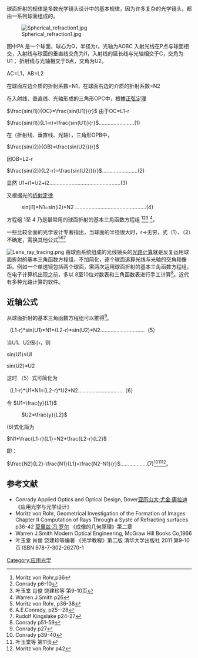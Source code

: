 
球面折射的规律是多数光学镜头设计中的基本规律，因为许多复杂的光学镜头，都由一系列球面组成的。

[[File:Spherical_refraction1.jpg|thumb]]

图中PA 是一个球面，球心为O，半径为r。光轴为AOBC
入射光线在P点与球面相交，入射线与球面的垂直线交角为i1，入射线的延长线与光轴相交于C，交角为U1；
折射线与光轴相交于B点，交角为U2。

AC=L1，AB=L2

在球面左边介质的折射系数=N1，在球面右边的介质的折射系数=N2

在入射线、垂直线、光轴形成的三角形OPC中，根據[[正弦定理|正弦定理]]

<math>\frac{sin(i1)}{OC}=\frac{sin(U1)}{r}</math>
由于OC=L1-r

<math>\frac{sin(i1)}{L1-r}=\frac{sin(U1)}{r}</math>……………………(1)

在（折射线、垂直线、光轴），三角形OPB中，

<math>\frac{sin(i2)}{OB}=\frac{sin(U2)}{r}</math>

因OB=L2-r

<math>\frac{sin(i2)}{L2-r}=\frac{sin(U2)}{r}</math>……………………(2)

显然  U1+i1=U2+i2…………………………………………(3)

又根据光的[[折射定律|折射定律]]
    
:sin(i1)*N1=sin(i2)*N2 …………………………………………(4)

方程组 1至 4 乃是最常用的球面折射的基本三角函数方程组 <ref name=mr>Moritz von Rohr,p36</ref><ref name="Con"> Conrady p6-10</ref><ref name=ye> 叶玉堂 肖俊 饶建珍等 第9-10页 </ref> <ref name=ws>Warren  J.Smith  p26</ref>。

一些比较全面的光学设计专著指出，当球面的半径很大时，r→无穷，式（1）、（2）不确定，需换其他公式<ref name=rohr37>Moritz von Rohr, p36-38</ref><ref name=conr>A.E.Conrady, p25--28</ref><ref name=kingslake>Rudolf Kingslake p24-27</ref>

[[File:Lens_ray_tracing.png|thumb]]
由球面系统组成的光线镜头的[[光路计算|光路计算]]就是反复运用球面折射的基本三角函数方程组，不加简化，逐个球面追算光线与光轴的交角和像距。例如一个单透镜包括两个球面，需两次运用球面折射的基本三角函数方程组。在电子计算机出现之前，多以 8至10位对数表和三角函数表进行手工计算<ref name="c">Conrady p51-59</ref>。近代有多种光路计算的软件。

{{Wikibooks|Maple/光的球面折射|光的球面折射的光路计算}}

==近轴公式==
从球面折射的基本三角函数方程组可以推得<ref name="Conr">Conrady p27</ref>。

（L1-r)*sin(U1)*N1=(L2-r)*sin(U2)*N2…………………………（5）

当U1、U2很小，则

sin(U1)≈Ul

sin(U2)≈U2


这时 （5）式可简化为

（L1-r)*U1*N1=(L2-r)*U2*N2…………………………（6）

令  <math>U1=\frac{y}{L1}</math>  

:  <math>U2=\frac{y}{L2}</math>

(6)式化简为

<math>N1*\frac{L1-r}{L1}=N2*\frac{L2-r}{L2}</math>

即：

<math>\frac{N2}{L2}-\frac{N1}{L1}=\frac{N2-N1}{r}</math>………………(7)<ref name="con">Conrady p39-40</ref><ref name=y2> 叶玉堂等 第11页</ref><ref name=rohr>Moritz von Rohr p42</ref>。

==参考文献==
<references/>
*Conrady  Applied Optics and Optical Design, Dover[[亚历山大·尤金·康拉迪|亚历山大·尤金·康拉迪]]《应用光学与光学设计》
*Moritz von Rohr, Geometrical Investigation of the Formation of Images Chapter II Computation of Rays Through a Syste of Refracting surfaces p36-42 [[莫里兹·冯·罗尔|莫里兹·冯·罗尔]] 《成像的几何原理》第二章 
*Warren J.Smith Modern Optical Engineering, McGraw Hill Books Co,1966
*叶玉堂 肖俊 饶建珍等编著 《光学教程》第二版 清华大学出版社 2011  第9-10页  ISBN 978-7-302-26270-1
{{应用光学}}
[[Category:应用光学|Category:应用光学]]